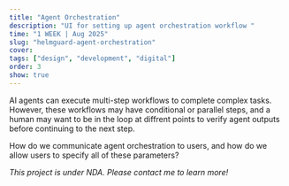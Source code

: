```yaml
---
title: "Agent Orchestration"
description: "UI for setting up agent orchestration workflow "
time: "1 WEEK | Aug 2025"
slug: "helmguard-agent-orchestration"
cover: 
tags: ["design", "development", "digital"]
order: 3
show: true
---
```


AI agents can execute multi-step workflows to complete complex tasks. However, these workflows may have conditional or parallel steps, and a human may want to be in the loop at diffrent points to verify agent outputs before continuing to the next step. 

How do we communicate agent orchestration to users, and how do we allow users to specify all of these parameters? 

*This project is under NDA. Please contact me to learn more!*